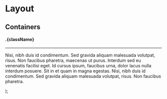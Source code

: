 
<Meta title="Styles/Layout" />

# Layout

## Containers

  <div className="a-bg-custom10">
    <div className={className}>
      <h4>.{className}</h4>
      <hr />
      <p>
        Nisi, nibh duis id condimentum. Sed gravida aliquam malesuada volutpat,
        risus. Non faucibus pharetra, maecenas ut purus. Interdum sed eu
        venenatis facilisi eget. Id cursus ipsum, faucibus urna, dolor lacus
        nulla interdum posuere. Sit in et quam in magna egestas. Nisi, nibh duis
        id condimentum. Sed gravida aliquam malesuada volutpat, risus. Non
        faucibus pharetra.
      </p>
    </div>
  </div>
);

<Canvas>
  <Story name="Containers">
    <ContainerTest className="l-container-max" />
    <ContainerTest className="l-container-wide" />
  </Story>
</Canvas>
